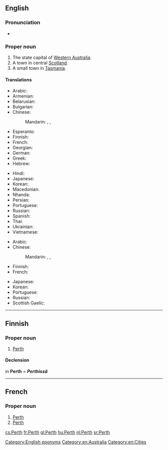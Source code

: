 ==English==
{{wikipedia}}

===Pronunciation===
* {{IPA|/ˈpɝθ/}}

===Proper noun===
{{en-proper noun}}

# The state capital of [[Western Australia]].
# A town in central [[Scotland]].
# A small town in [[Tasmania]].

====Translations====
{{trans-top|in Western Australia}}
* Arabic: {{t|ar|بيرث|m|tr=birṯ}}
* Armenian: {{t|hy|Պերտ|tr=Pert|sc=Armn}}
* Belarusian: {{t|be|Перт|m|tr=Pert}}
* Bulgarian: {{t|bg|Пърт|m|tr=Pǎrt}}
* Chinese:
*: Mandarin: {{t|cmn|佩斯|tr=Pèisī|sc=Hani}}, {{t+|cmn|珀斯|tr=Pòsī|sc=Hani}}, {{t|cmn|柏斯|tr=Bòsī|sc=Hani}}
* Esperanto: {{t|eo|Perto}}
* Finnish: {{t|fi|Perth}}
* French: {{t+|fr|Perth}}
* Georgian: {{t|ka|პერთი|tr=pʼerti|sc=Geor}}
* German: {{t|de|Perth|n}}
* Greek: {{t|el|Περθ|n|tr=Perth}}
* Hebrew: {{t|he|פרת'}}
{{trans-mid}}
* Hindi: {{t|hi|पर्थ|tr=parth}}
* Japanese: {{t|ja|パース|tr=Pāsu}}
* Korean: {{t|ko|퍼스|tr=Peoseu|sc=Hang}}
* Macedonian: {{t|mk|Перт|m|tr=Pert}}
* Nhanda: {{t|nha|parata}}
* Persian: {{t|fa|پرث|tr=Pers}}
* Portuguese: {{t|pt|Perth|f}}
* Russian: {{t+|ru|Перт|m|tr=Pɛrt, Pert}}
* Spanish: {{t|es|Perth|m}}
* Thai: {{t|th|เพิร์ท|tr=pêrt}}
* Ukrainian: {{t|uk|Перт|m|tr=Pert}}
* Vietnamese: {{t|vi|Perth}}
{{trans-bottom}}

{{trans-top|in Scotland}}
* Arabic: {{t|ar|بيرث|m|tr=birṯ}}
* Chinese:
*: Mandarin: {{t|cmn|佩斯|tr=Pèisī|sc=Hani}}, {{t+|cmn|珀斯|tr=Pòsī|sc=Hani}}, {{t|cmn|柏斯|tr=Bòsī|sc=Hani}}
* Finnish: {{t|fi|Perth}}
* French: {{t+|fr|Perth}}
{{trans-mid}}
* Japanese: {{t|ja|パース|tr=Pāsu}}
* Korean: {{t|ko|퍼스|tr=Peoseu|sc=Hang}}
* Portuguese: {{t|pt|Perth|f}}
* Russian: {{t+|ru|Перт|m|tr=Pɛrt, Pert}}
* Scottish Gaelic: {{t|gd|Peairt}}
{{trans-bottom}}

[[Category:English eponyms]]
[[Category:en:Australia]]
[[Category:en:Cities]]

----

==Finnish==

===Proper noun===
{{fi-proper noun}}

# [[Perth#English|Perth]] {{gloss|any place called Perth in English}}

====Declension====
in '''Perth''' = '''''Perthissä''''' {{qualifier|inessive}}
{{fi-decl-risti|Perth|||ä|nopl=1|i=0}}

----

==French==
{{wikipedia|lang=fr}}

===Proper noun===
{{fr-proper noun}}

# [[Perth#English|Perth]] {{gloss|in Australia}}
# [[Perth#English|Perth]] {{gloss|in Scotland}}

[[cs:Perth]]
[[fr:Perth]]
[[gl:Perth]]
[[hu:Perth]]
[[nl:Perth]]
[[sr:Perth]]